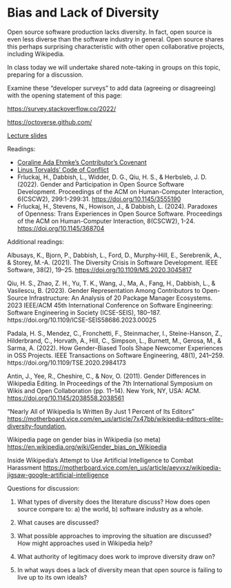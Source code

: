 # Bias and Lack of Diversity {#sec-diversity}

Open source software production lacks diversity.
In fact, open source is even less diverse than the software industry in general.
Open source shares this perhaps surprising characteristic with other open collaborative projects, including Wikipedia.

In class today we will undertake shared note-taking in groups on this topic, preparing for a discussion.

Examine these "developer surveys" to add data (agreeing or disagreeing) with the opening statement of this page:

<https://survey.stackoverflow.co/2022/>

<https://octoverse.github.com/>

[Lecture slides](https://docs.google.com/presentation/d/1diz3lQe82Ao4ZTE-Lvj3EnUHmD7rDGv1WH25fsw2sqs/edit?usp=sharing)

Readings:

- [Coraline Ada Ehmke’s Contributor’s Covenant](https://www.contributor-covenant.org/version/1/0/0/code-of-conduct/)
- [Linus Torvalds’ Code of Conflict](https://www.kernel.org/doc/html/v4.10/process/code-of-conflict.html)
- Frluckaj, H., Dabbish, L., Widder, D. G., Qiu, H. S., & Herbsleb, J. D. (2022). Gender and Participation in Open Source Software Development. Proceedings of the ACM on Human-Computer Interaction, 6(CSCW2), 299:1-299:31. <https://doi.org/10.1145/3555190>
- Frluckaj, H., Stevens, N., Howison, J., & Dabbish, L. (2024). Paradoxes of Openness: Trans Experiences in Open Source Software. Proceedings of the ACM on Human-Computer Interaction, 8(CSCW2), 1-24. <https://doi.org/10.1145/368704>

Additional readings:

Albusays, K., Bjorn, P., Dabbish, L., Ford, D., Murphy-Hill, E., Serebrenik, A., & Storey, M.-A. (2021). The Diversity Crisis in Software Development. IEEE Software, 38(2), 19–25. <https://doi.org/10.1109/MS.2020.3045817>


Qiu, H. S., Zhao, Z. H., Yu, T. K., Wang, J., Ma, A., Fang, H., Dabbish, L., & Vasilescu, B. (2023). Gender Representation Among Contributors to Open-Source Infrastructure: An Analysis of 20 Package Manager Ecosystems. 2023 IEEE/ACM 45th International Conference on Software Engineering: Software Engineering in Society (ICSE-SEIS), 180–187. https://doi.org/10.1109/ICSE-SEIS58686.2023.00025

Padala, H. S., Mendez, C., Fronchetti, F., Steinmacher, I., Steine-Hanson, Z., Hilderbrand, C., Horvath, A., Hill, C., Simpson, L., Burnett, M., Gerosa, M., & Sarma, A. (2022). How Gender-Biased Tools Shape Newcomer Experiences in OSS Projects. IEEE Transactions on Software Engineering, 48(1), 241–259. https://doi.org/10.1109/TSE.2020.2984173

Antin, J., Yee, R., Cheshire, C., & Nov, O. (2011). Gender Differences in Wikipedia Editing. In Proceedings of the 7th International Symposium on Wikis and Open Collaboration (pp. 11–14). New York, NY, USA: ACM. <https://doi.org/10.1145/2038558.2038561>

"Nearly All of Wikipedia Is Written By Just 1 Percent of Its Editors" <https://motherboard.vice.com/en_us/article/7x47bb/wikipedia-editors-elite-diversity-foundation>,

Wikipedia page on gender bias in Wikipedia (so meta) <https://en.wikipedia.org/wiki/Gender_bias_on_Wikipedia>

Inside Wikipedia’s Attempt to Use Artificial Intelligence to Combat Harassment <https://motherboard.vice.com/en_us/article/aeyvxz/wikipedia-jigsaw-google-artificial-intelligence>





Questions for discussion:

1. What types of diversity does the literature discuss?
How does open source compare to: a) the world, b) software industry as a whole.

2. What causes are discussed?

3. What possible approaches to improving the situation are discussed?  How might approaches used in Wikipedia help?

4. What authority of legitimacy does work to improve diversity draw on?

5. In what ways does a lack of diversity mean that open source is failing to live up to its own ideals?
